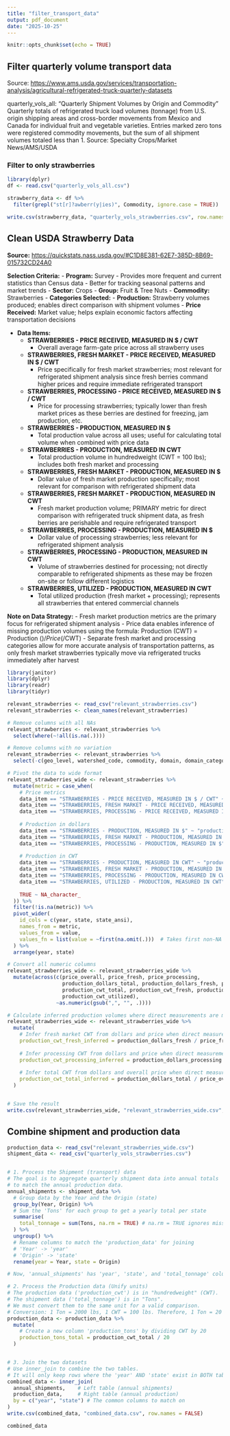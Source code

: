 ```yaml
---
title: "filter_transport_data"
output: pdf_document
date: "2025-10-25"
---
```


```r
knitr::opts_chunk$set(echo = TRUE)
```

## Filter quarterly volume transport data

Source: <https://www.ams.usda.gov/services/transportation-analysis/agricultural-refrigerated-truck-quarterly-datasets>

quarterly_vols_all: "Quarterly Shipment Volumes by Origin and Commodity" Quarterly totals of refrigerated truck load volumes (tonnage) from U.S. origin shipping areas and cross-border movements from Mexico and Canada for individual fruit and vegetable varieties. Entries marked zero tons were registered commodity movements, but the sum of all shipment volumes totaled less than 1. Source: Specialty Crops/Market News/AMS/USDA

### Filter to only strawberries

```r
library(dplyr)
df <- read.csv("quarterly_vols_all.csv")

strawberry_data <- df %>%
  filter(grepl("st[r]?awberr(y|ies)", Commodity, ignore.case = TRUE))

write.csv(strawberry_data, "quarterly_vols_strawberries.csv", row.names = FALSE)
```

## Clean USDA Strawberry Data

**Source:** <https://quickstats.nass.usda.gov/#C1D8E381-62E7-385D-8B69-015732CD24A0>

**Selection Criteria:** - **Program:** Survey - Provides more frequent and current statistics than Census data - Better for tracking seasonal patterns and market trends - **Sector:** Crops - **Group:** Fruit & Tree Nuts - **Commodity:** Strawberries - **Categories Selected:** - **Production:** Strawberry volumes produced; enables direct comparison with shipment volumes - **Price Received:** Market value; helps explain economic factors affecting transportation decisions

-   **Data Items:**
    -   **STRAWBERRIES - PRICE RECEIVED, MEASURED IN \$ / CWT**
        -   Overall average farm-gate price across all strawberry uses
    -   **STRAWBERRIES, FRESH MARKET - PRICE RECEIVED, MEASURED IN \$ / CWT**
        -   Price specifically for fresh market strawberries; most relevant for refrigerated shipment analysis since fresh berries command higher prices and require immediate refrigerated transport
    -   **STRAWBERRIES, PROCESSING - PRICE RECEIVED, MEASURED IN \$ / CWT**
        -   Price for processing strawberries; typically lower than fresh market prices as these berries are destined for freezing, jam production, etc.
    -   **STRAWBERRIES - PRODUCTION, MEASURED IN \$**
        -   Total production value across all uses; useful for calculating total volume when combined with price data
    -   **STRAWBERRIES - PRODUCTION, MEASURED IN CWT**
        -   Total production volume in hundredweight (CWT = 100 lbs); includes both fresh market and processing
    -   **STRAWBERRIES, FRESH MARKET - PRODUCTION, MEASURED IN \$**
        -   Dollar value of fresh market production specifically; most relevant for comparison with refrigerated shipment data
    -   **STRAWBERRIES, FRESH MARKET - PRODUCTION, MEASURED IN CWT**
        -   Fresh market production volume; PRIMARY metric for direct comparison with refrigerated truck shipment data, as fresh berries are perishable and require refrigerated transport
    -   **STRAWBERRIES, PROCESSING - PRODUCTION, MEASURED IN \$**
        -   Dollar value of processing strawberries; less relevant for refrigerated shipment analysis
    -   **STRAWBERRIES, PROCESSING - PRODUCTION, MEASURED IN CWT**
        -   Volume of strawberries destined for processing; not directly comparable to refrigerated shipments as these may be frozen on-site or follow different logistics
    -   **STRAWBERRIES, UTILIZED - PRODUCTION, MEASURED IN CWT**
        -   Total utilized production (fresh market + processing); represents all strawberries that entered commercial channels

**Note on Data Strategy:** - Fresh market production metrics are the primary focus for refrigerated shipment analysis - Price data enables inference of missing production volumes using the formula: Production (CWT) = Production ($) / Price ($/CWT) - Separate fresh market and processing categories allow for more accurate analysis of transportation patterns, as only fresh market strawberries typically move via refrigerated trucks immediately after harvest

```r
library(janitor)
library(dplyr)
library(readr)
library(tidyr)

relevant_strawberries <- read_csv("relevant_strawberries.csv")
relevant_strawberries <- clean_names(relevant_strawberries)

# Remove columns with all NAs
relevant_strawberries <- relevant_strawberries %>%
  select(where(~!all(is.na(.))))

# Remove columns with no variation
relevant_strawberries <- relevant_strawberries %>%
  select(-c(geo_level, watershed_code, commodity, domain, domain_category))

# Pivot the data to wide format
relevant_strawberries_wide <- relevant_strawberries %>%
  mutate(metric = case_when(
    # Price metrics
    data_item == "STRAWBERRIES - PRICE RECEIVED, MEASURED IN $ / CWT" ~ "price_overall",
    data_item == "STRAWBERRIES, FRESH MARKET - PRICE RECEIVED, MEASURED IN $ / CWT" ~ "price_fresh",
    data_item == "STRAWBERRIES, PROCESSING - PRICE RECEIVED, MEASURED IN $ / CWT" ~ "price_processing",
    
    # Production in dollars
    data_item == "STRAWBERRIES - PRODUCTION, MEASURED IN $" ~ "production_dollars_total",
    data_item == "STRAWBERRIES, FRESH MARKET - PRODUCTION, MEASURED IN $" ~ "production_dollars_fresh",
    data_item == "STRAWBERRIES, PROCESSING - PRODUCTION, MEASURED IN $" ~ "production_dollars_processing",
    
    # Production in CWT
    data_item == "STRAWBERRIES - PRODUCTION, MEASURED IN CWT" ~ "production_cwt_total",
    data_item == "STRAWBERRIES, FRESH MARKET - PRODUCTION, MEASURED IN CWT" ~ "production_cwt_fresh",
    data_item == "STRAWBERRIES, PROCESSING - PRODUCTION, MEASURED IN CWT" ~ "production_cwt_processing",
    data_item == "STRAWBERRIES, UTILIZED - PRODUCTION, MEASURED IN CWT" ~ "production_cwt_utilized",
    
    TRUE ~ NA_character_
  )) %>%
  filter(!is.na(metric)) %>%
  pivot_wider(
    id_cols = c(year, state, state_ansi),
    names_from = metric,
    values_from = value,
    values_fn = list(value = ~first(na.omit(.)))  # Takes first non-NA value
  ) %>%
  arrange(year, state)

# Convert all numeric columns
relevant_strawberries_wide <- relevant_strawberries_wide %>%
  mutate(across(c(price_overall, price_fresh, price_processing,
                  production_dollars_total, production_dollars_fresh, production_dollars_processing,
                  production_cwt_total, production_cwt_fresh, production_cwt_processing, 
                  production_cwt_utilized),
                ~as.numeric(gsub(",", "", .))))

# Calculate inferred production volumes where direct measurements are missing
relevant_strawberries_wide <- relevant_strawberries_wide %>%
  mutate(
    # Infer fresh market CWT from dollars and price when direct measurement is missing
    production_cwt_fresh_inferred = production_dollars_fresh / price_fresh,
    
    # Infer processing CWT from dollars and price when direct measurement is missing
    production_cwt_processing_inferred = production_dollars_processing / price_processing,
    
    # Infer total CWT from dollars and overall price when direct measurement is missing
    production_cwt_total_inferred = production_dollars_total / price_overall
  )


# Save the result
write.csv(relevant_strawberries_wide, "relevant_strawberries_wide.csv", row.names = FALSE)

```


## Combine shipment and production data

```r
production_data <- read_csv("relevant_strawberries_wide.csv")
shipment_data <- read_csv("quarterly_vols_strawberries.csv")


# 1. Process the Shipment (transport) data
# The goal is to aggregate quarterly shipment data into annual totals
# to match the annual production data.
annual_shipments <- shipment_data %>%
  # Group data by the Year and the Origin (state)
  group_by(Year, Origin) %>%  
  # Sum the 'Tons' for each group to get a yearly total per state
  summarise(
    total_tonnage = sum(Tons, na.rm = TRUE) # na.rm = TRUE ignores missing values
  ) %>%
  ungroup() %>% 
  # Rename columns to match the 'production_data' for joining
  # 'Year' -> 'year'
  # 'Origin' -> 'state'
  rename(year = Year, state = Origin) 

# Now, 'annual_shipments' has 'year', 'state', and 'total_tonnage' columns.

# 2. Process the Production data (Unify units)
# The production data ('production_cwt') is in "hundredweight" (CWT).
# The shipment data ('total_tonnage') is in "Tons".
# We must convert them to the same unit for a valid comparison.
# Conversion: 1 Ton = 2000 lbs, 1 CWT = 100 lbs. Therefore, 1 Ton = 20 CWT.
production_data <- production_data %>%
  mutate(
    # Create a new column 'production_tons' by dividing CWT by 20
    production_tons_total = production_cwt_total / 20 
  )


# 3. Join the two datasets
# Use inner_join to combine the two tables.
# It will only keep rows where the 'year' AND 'state' exist in BOTH tables.
combined_data <- inner_join(
  annual_shipments,    # Left table (annual shipments)
  production_data,     # Right table (annual production)
  by = c("year", "state") # The common columns to match on
)
write.csv(combined_data, "combined_data.csv", row.names = FALSE)
```

```r
combined_data
```
